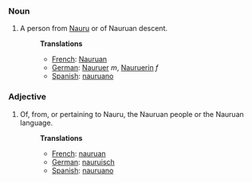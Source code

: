 ===Noun===
#A person from [[Nauru]] or of Nauruan descent.
#:'''Translations'''
#:*[[French]]: [[Nauruan]]
#:*[[German]]: [[Nauruer]] ''m'', [[Nauruerin]] ''f''
#:*[[Spanish]]: [[nauruano]]

===Adjective===
#Of, from, or pertaining to Nauru, the Nauruan people or the Nauruan language.
#:'''Translations'''
#:*[[French]]: [[nauruan]]
#:*[[German]]: [[nauruisch]]
#:*[[Spanish]]: [[nauruano]]